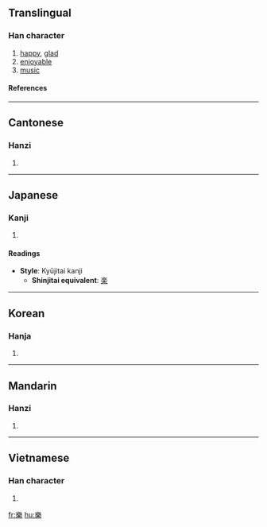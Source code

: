 {{see|楽|乐}}

==Translingual==
===Han character===
{{Han char|rn=75|rad=木|as=11|sn=15|four=2290<sub>4</sub>|canj=女戈木 (VID)}}
# [[happy]], [[glad]]
# [[enjoyable]]
# [[music]]
====References====
{{Han ref|kx=0548.200|dkj=15399|dj=0936.060|hdz=21280.160|uh=6A02|ud=27138|bh=BCD6|bd=48342}}

----
==Cantonese==
===Hanzi===
{{yue-hanzi|jyut=ngaau6, lok6, ngok6|y=lok6, ngok6}}
# {{defn|Cantonese}}

----
==Japanese==
===Kanji===
{{ja-kanji|grade=|rs=木11}}
# {{defn|Japanese}} 
====Readings====
{{ja-readings|on=[[がく]] (gaku), [[らく]] (raku), [[ごう]] (gō)|kun=[[たのしい]] (tanoshii), [[たのしむ]] (tanoshimu)}}

* '''Style''': Kyūjitai kanji
** '''Shinjitai equivalent''': [[楽]]

----
==Korean==
===Hanja===
{{ko-hanja|hangeul=[[악]], [[락]]>낙, 요|eumhun=|rv=ak, rak>nak, yo|mr=ak, rak>nak, yo|y=ak, lak>nak, yo}}
# {{defn|Korean}}

----
==Mandarin==
===Hanzi===
{{cmn-hanzi|sim=乐|pin=[[lè]] (le4), [[luò]] (luo4), [[yào]] (yao4), [[yuè]] (yue4), [[liáo]] (liao2)|wg=le<sup>4</sup>, lo<sup>4</sup>, yao<sup>4</sup>, yüeh<sup>4</sup>}}
# {{defn|Mandarin}}

----
==Vietnamese==
===Han character===
{{vi-hantu|lạc}}
# {{defn|Vietnamese}}

[[fr:樂]]
[[hu:樂]]